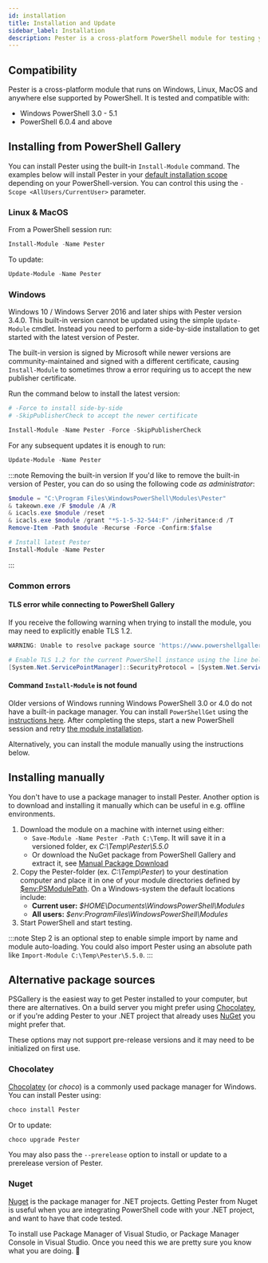 ```yaml
---
id: installation
title: Installation and Update
sidebar_label: Installation
description: Pester is a cross-platform PowerShell module for testing your PowerShell code. Follow these steps to install or update your Pester-module to get started today
---
```


## Compatibility

Pester is a cross-platform module that runs on Windows, Linux, MacOS and anywhere else supported by PowerShell. It is tested and compatible with:
- Windows PowerShell 3.0 - 5.1
- PowerShell 6.0.4 and above

## Installing from PowerShell Gallery

You can install Pester using the built-in `Install-Module` command. The examples below will install Pester in your [default installation scope](https://learn.microsoft.com/en-us/powershell/module/powershellget/install-module?view=powershellget-3.x#-scope) depending on your PowerShell-version. You can control this using the `-Scope <AllUsers/CurrentUser>` parameter.

### Linux & MacOS

From a PowerShell session run:

```powershell
Install-Module -Name Pester
```

To update:

```powershell
Update-Module -Name Pester
```

### Windows

Windows 10 / Windows Server 2016 and later ships with Pester version 3.4.0. This built-in version cannot be updated using the simple `Update-Module` cmdlet.
Instead you need to perform a side-by-side installation to get started with the latest version of Pester.

The built-in version is signed by Microsoft while newer versions are community-maintained and signed with a different certificate,
causing `Install-Module` to sometimes throw a error requiring us to accept the new publisher certificate.

Run the command below to install the latest version:
```powershell
# -Force to install side-by-side
# -SkipPublisherCheck to accept the newer certificate

Install-Module -Name Pester -Force -SkipPublisherCheck
```

For any subsequent updates it is enough to run:

```powershell
Update-Module -Name Pester
```

:::note Removing the built-in version
If you'd like to remove the built-in version of Pester, you can do so using the following code *as administrator*:

```powershell
$module = "C:\Program Files\WindowsPowerShell\Modules\Pester"
& takeown.exe /F $module /A /R
& icacls.exe $module /reset
& icacls.exe $module /grant "*S-1-5-32-544:F" /inheritance:d /T
Remove-Item -Path $module -Recurse -Force -Confirm:$false

# Install latest Pester
Install-Module -Name Pester
```
:::

### Common errors

#### TLS error while connecting to PowerShell Gallery
If you receive the following warning when trying to install the module, you may need to explicitly enable TLS 1.2.

```powershell
WARNING: Unable to resolve package source 'https://www.powershellgallery.com/api/v2'.

# Enable TLS 1.2 for the current PowerShell instance using the line below and try again
[System.Net.ServicePointManager]::SecurityProtocol = [System.Net.ServicePointManager]::SecurityProtocol -bor [System.Net.SecurityProtocolType]::Tls12
```

#### Command `Install-Module` is not found

Older versions of Windows running Windows PowerShell 3.0 or 4.0 do not have a built-in package manager. You can install `PowerShellGet` using the [instructions here](https://docs.microsoft.com/en-us/powershell/scripting/gallery/installing-psget#for-computers-running-powershell-30-or-powershell-40). After completing the steps, start a new PowerShell session and retry [the module installation](#installing-from-powershell-gallery).

Alternatively, you can install the module manually using the instructions below.

## Installing manually

You don't have to use a package manager to install Pester. Another option is to download and installing it manually which can be useful in e.g. offline environments.

1. Download the module on a machine with internet using either:
    - `Save-Module -Name Pester -Path C:\Temp`. It will save it in a versioned folder, ex *C:\Temp\Pester\5.5.0*
    - Or download the NuGet package from PowerShell Gallery and extract it, see [Manual Package Download](https://docs.microsoft.com/en-us/powershell/scripting/gallery/how-to/working-with-packages/manual-download)
2. Copy the Pester-folder (ex. *C:\Temp\Pester*) to your destination computer and place it in one of your module directories defined by [$env:PSModulePath](https://docs.microsoft.com/en-us/powershell/module/microsoft.powershell.core/about/about_psmodulepath). On a Windows-system the default locations include:
    - **Current user:** *$HOME\Documents\WindowsPowerShell\Modules*
    - **All users:** *$env:ProgramFiles\WindowsPowerShell\Modules*
3. Start PowerShell and start testing.

:::note
Step 2 is an optional step to enable simple import by name and module auto-loading. You could also import Pester using an absolute path like `Import-Module C:\Temp\Pester\5.5.0`.
:::

## Alternative package sources

PSGallery is the easiest way to get Pester installed to your computer, but there are alternatives.
On a build server you might prefer using [Chocolatey](https://chocolatey.org/), or if you're adding Pester to your .NET project that already uses [NuGet](https://www.nuget.org/) you might prefer that.

These options may not support pre-release versions and it may need to be initialized on first use.

### Chocolatey

[Chocolatey](https://chocolatey.org/) (or _choco_) is a commonly used package manager for Windows. You can install Pester using:

```powershell
choco install Pester
```

Or to update:

```powershell
choco upgrade Pester
```

You may also pass the `--prerelease` option to install or update to a prerelease version of Pester.

### Nuget

[Nuget](https://www.nuget.org/) is the package manager for .NET projects.
Getting Pester from Nuget is useful when you are integrating PowerShell code with your .NET project, and want to have that code tested.

To install use Package Manager of Visual Studio, or Package Manager Console in Visual Studio.
Once you need this we are pretty sure you know what you are doing. :slightly_smiling_face:
